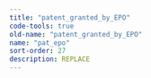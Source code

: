 ```yaml
---
title: "patent_granted_by_EPO"
code-tools: true
old-name: "patent_granted_by_EPO"
name: "pat_epo"
sort-order: 27
description: REPLACE
---
```

